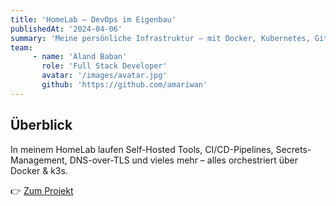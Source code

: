 ```yaml
---
title: 'HomeLab – DevOps im Eigenbau'
publishedAt: '2024-04-06'
summary: 'Meine persönliche Infrastruktur – mit Docker, Kubernetes, GitOps, Monitoring (Grafana, Prometheus) und Services wie Nextcloud, Vault, etc.'
team:
     - name: 'Aland Baban'
       role: 'Full Stack Developer'
       avatar: '/images/avatar.jpg'
       github: 'https://github.com/amariwan'
---
```


## Überblick

In meinem HomeLab laufen Self-Hosted Tools, CI/CD-Pipelines, Secrets-Management, DNS-over-TLS und vieles mehr – alles orchestriert über Docker & k3s.

👉 [Zum Projekt](https://github.com/amariwan/HomeLab)
